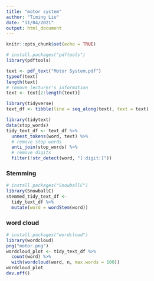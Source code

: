```yaml
---
title: "motor system"
author: "Timing Liu"
date: "11/04/2021"
output: html_document
---
```


```r
knitr::opts_chunk$set(echo = TRUE)
```
```r
# install.packages("pdftools")
library(pdftools)

```
```r
text <- pdf_text("Motor System.pdf")
typeof(text)
length(text)
# remove lecturer's information
text <- text[2:length(text)]
```


```r
library(tidyverse)
text_df <- tibble(line = seq_along(text), text = text)

```

```r
library(tidytext)
data(stop_words)
tidy_text_df <- text_df %>% 
  unnest_tokens(word, text) %>% 
  # remove stop words
  anti_join(stop_words) %>% 
  # remove digits
  filter(!str_detect(word, "[:digit:]"))
```
### Stemming 

```r
# install.packages("SnowballC")
library(SnowballC)
stemmed_tidy_text_df <- 
  tidy_text_df %>% 
  mutate(word = wordStem(word))

```


### word cloud
```r
# install.packages("wordcloud")
library(wordcloud)
png("motor.png")
wordcloud_plot <- tidy_text_df %>% 
  count(word) %>% 
  with(wordcloud(word, n, max.words = 100))
wordcloud_plot
dev.off()
```

